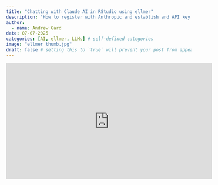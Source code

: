 ```yaml
---
title: "Chatting with Claude AI in RStudio using ellmer"
description: "How to register with Anthropic and establish and API key which RStudio can use to communicate with large language models like Claude"
author:
  - name: Andrew Gard
date: 07-07-2025
categories: [AI, ellmer, LLMs] # self-defined categories
image: "ellmer thumb.jpg"
draft: false # setting this to `true` will prevent your post from appearing on your listing page until you're ready!
---
```


<iframe width="560" height="315" src="https://www.youtube.com/embed/v1hYiuh0Q74?si=QXl2wQk5I_Hk4O3Z" title="YouTube video player" frameborder="0" allow="accelerometer; autoplay; clipboard-write; encrypted-media; gyroscope; picture-in-picture; web-share" referrerpolicy="strict-origin-when-cross-origin" allowfullscreen></iframe>